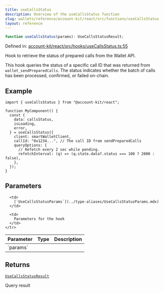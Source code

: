 ```yaml
---
title: useCallsStatus
description: Overview of the useCallsStatus function
slug: wallets/reference/account-kit/react/src/functions/useCallsStatus
layout: reference
---
```


```ts
function useCallsStatus(params): UseCallsStatusResult;
```

Defined in: [account-kit/react/src/hooks/useCallsStatus.ts:55](https://github.com/alchemyplatform/aa-sdk/blob/da19afd63b0ba06a4de95b0d2d7871f64d546304/account-kit/react/src/hooks/useCallsStatus.ts#L55)

Hook to retrieve the status of prepared calls from the Wallet API.

This hook queries the status of a specific call ID that was returned from `wallet_sendPreparedCalls`.
The status indicates whether the batch of calls has been processed, confirmed, or failed on-chain.

## Example

```tsx twoslash
import { useCallsStatus } from "@account-kit/react";

function MyComponent() {
  const {
    data: callsStatus,
    isLoading,
    error,
  } = useCallsStatus({
    client: smartWalletClient,
    callId: "0x1234...", // The call ID from sendPreparedCalls
    queryOptions: {
      // Refetch every 2 sec while pending.
      refetchInterval: (q) => (q.state.data?.status === 100 ? 2000 : false),
    },
  });
}
```

## Parameters

<table>
  <thead>
    <tr>
      <th align="left">Parameter</th>
      <th align="left">Type</th>
      <th align="left">Description</th>
    </tr>
  </thead>

  <tbody>
    <tr>
      <td>
        `params`
      </td>

      <td>
        [`UseCallsStatusParams`](../type-aliases/UseCallsStatusParams.mdx)
      </td>

      <td>
        Parameters for the hook
      </td>
    </tr>

  </tbody>
</table>

## Returns

[`UseCallsStatusResult`](../type-aliases/UseCallsStatusResult.mdx)

Query result
